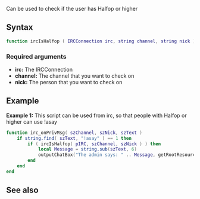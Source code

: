 
{{ModuleFunction|IRCEcho}}
Can be used to check if the user has Halfop or higher

==Syntax==
<syntaxhighlight lang="lua">
function ircIsHalfop ( IRCConnection irc, string channel, string nick )
</syntaxhighlight>
===Required arguments===
* '''irc:''' The IRCConnection
* '''channel:''' The channel that you want to check on
* '''nick:''' The person that you want to check on

==Example==
'''Example 1:''' This script can be used from irc, so that people with Halfop or higher can use !asay
<syntaxhighlight lang="lua">
function irc_onPrivMsg( szChannel, szNick, szText )
  	if string.find( szText, "!asay" ) == 1 then
		if ( ircIsHalfop( pIRC, szChannel, szNick ) ) then
		  	local Message = string.sub(szText, 6)
		  	outputChatBox("The admin says: " .. Message, getRootResource(), 255, 0, 0)
		end
	end
end
</syntaxhighlight>

==See also==
{{Modules/IRCEcho/Functions}}